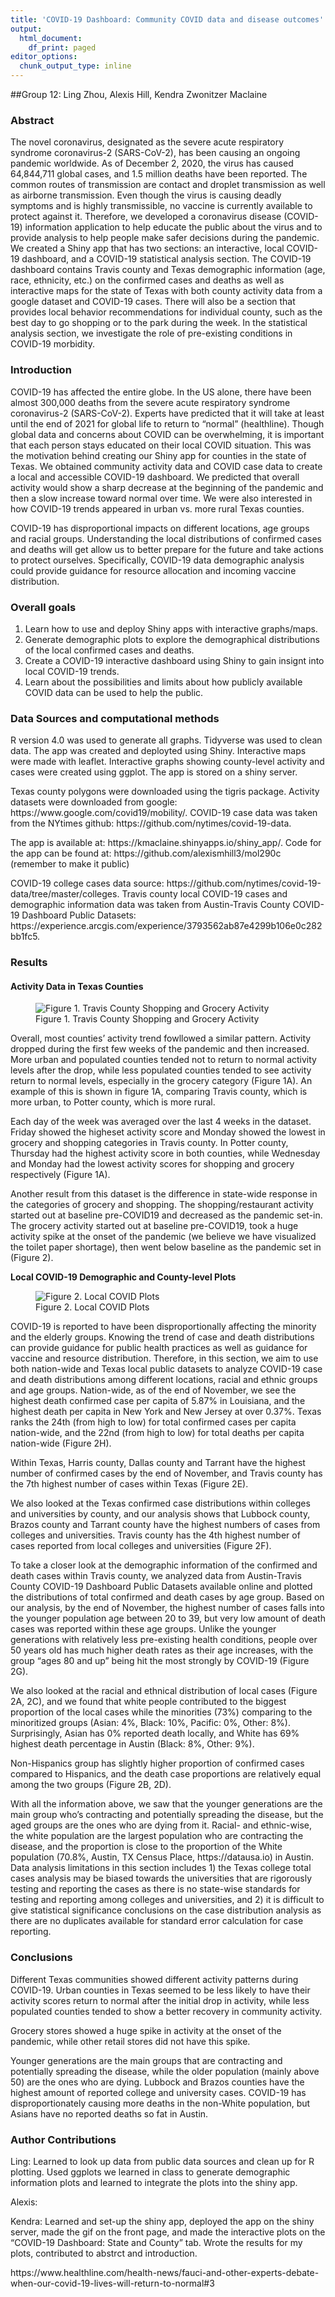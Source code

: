 ```yaml
---
title: 'COVID-19 Dashboard: Community COVID data and disease outcomes'
output:
  html_document:
    df_print: paged
editor_options:
  chunk_output_type: inline
---
```

##Group 12: Ling Zhou, Alexis Hill, Kendra Zwonitzer Maclaine

### Abstract

The novel coronavirus, designated as the severe acute respiratory syndrome coronavirus-2 (SARS-CoV-2), has been causing an ongoing pandemic worldwide. As of December 2, 2020, the virus has caused 64,844,711 global cases, and 1.5 million deaths have been reported. The common routes of transmission are contact and droplet transmission as well as airborne transmission. Even though the virus is causing deadly symptoms and is highly transmissible, no vaccine is currently available to protect against it. Therefore, we developed a coronavirus disease (COVID-19) information application to help educate the public about the virus and to provide analysis to help people make safer decisions during the pandemic. We created a Shiny app that has two sections: an interactive, local COVID-19 dashboard, and a COVID-19 statistical analysis section. The COVID-19 dashboard contains Travis county and Texas demographic information (age, race, ethnicity, etc.) on the confirmed cases and deaths as well as interactive maps for the state of Texas with both county activity data from a google dataset and COVID-19 cases. There will also be a section that provides local behavior recommendations for individual county, such as the best day to go shopping or to the park during the week. In the statistical analysis section, we investigate the role of pre-existing conditions in COVID-19 morbidity.

### Introduction

COVID-19 has affected the entire globe. In the US alone, there have been almost 300,000 deaths from the severe acute respiratory syndrome coronavirus-2 (SARS-CoV-2). Experts have predicted that it will take at least until the end of 2021 for global life to return to "normal" (healthline). Though global data and concerns about COVID can be overwhelming, it is important that each person stays educated on their local COVID situation. This was the motivation behind creating our Shiny app for counties in the state of Texas. We obtained community activity data and COVID case data to create a local and accessible COVID-19 dashboard. We predicted that overall activity would show a sharp decrease at the beginning of the pandemic and then a slow increase toward normal over time. We were also interested in how COVID-19 trends appeared in urban vs. more rural Texas counties.

COVID-19 has disproportional impacts on different locations, age groups and racial groups. Understanding the local distributions of confirmed cases and deaths will get allow us to better prepare for the future and take actions to protect ourselves. Specifically, COVID-19 data demographic analysis could provide guidance for resource allocation and incoming vaccine distribution.


### Overall goals

1. Learn how to use and deploy Shiny apps with interactive graphs/maps.
2. Generate demographic plots to explore the demographical distributions of the local confirmed cases and deaths.
3. Create a COVID-19 interactive dashboard using Shiny to gain insignt into local COVID-19 trends.
4. Learn about the possibilities and limits about how publicly available COVID data can be used to help the public.


### Data Sources and computational methods

R version 4.0 was used to generate all graphs. Tidyverse was used to clean data. The app was created and deployted using Shiny. Interactive maps were made with leaflet. Interactive graphs showing county-level activity and cases were created using ggplot. The app is stored on a shiny server.

Texas county polygons were downloaded using the tigris package. Activity datasets were downloaded from google: https://www.google.com/covid19/mobility/. COVID-19 case data was taken from the NYtimes github: https://github.com/nytimes/covid-19-data. 

The app is available at: https://kmaclaine.shinyapps.io/shiny_app/. Code for the app can be found at: https://github.com/alexismhill3/mol290c (remember to make it public)

COVID-19 college cases data source: https://github.com/nytimes/covid-19-data/tree/master/colleges. Travis county local COVID-19 cases and demographic information data was taken from Austin-Travis County COVID-19 Dashboard Public Datasets: https://experience.arcgis.com/experience/3793562ab87e4299b106e0c282bb1fc5.


### Results

#### Activity Data in Texas Counties

![Figure 1. Travis County Shopping and Grocery Activity](shiny_app/www/Potter_travis.png)

Overall, most counties' activity trend fowllowed a similar pattern. Activity dropped during the first few weeks of the pandemic and then increased. More urban and populated counties tended not to return to normal activity levels after the drop, while less populated counties tended to see activity return to normal levels, especially in the grocery category (Figure 1A). An example of this is shown in figure 1A, comparing Travis county, which is more urban, to Potter county, which is more rural.

Each day of the week was averaged over the last 4 weeks in the dataset. Friday showed the higheset activity score and Monday showed the lowest in grocery and shopping categories in Travis county. In Potter county, Thursday had the highest activity score in both counties, while Wednesday and Monday had the lowest activity scores for shopping and grocery respectively (Figure 1A).

Another result from this dataset is the difference in state-wide response in the categories of grocery and shopping. The shopping/restaurant activity started out at baseline pre-COVID19 and decreased as the pandemic set-in. The grocery activity started out at baseline pre-COVID19, took a huge activity spike at the onset of the pandemic (we believe we have visualized the toilet paper shortage), then went below baseline as the pandemic set in (Figure 2).


**Local COVID-19 Demographic and County-level Plots** 

![Figure 2. Local COVID Plots](shiny_app/www/Ling_Figures.png)

COVID-19 is reported to have been disproportionally affecting the minority and the elderly groups. Knowing the trend of case and death distributions can provide guidance for public health practices as well as guidance for vaccine and resource distribution. Therefore, in this section, we aim to use both nation-wide and Texas local public datasets to analyze COVID-19 case and death distributions among different locations, racial and ethnic groups and age groups. Nation-wide, as of the end of November, we see the highest death confirmed case per capita of 5.87% in Louisiana, and the highest death per capita in New York and New Jersey at over 0.37%. Texas ranks the 24th (from high to low) for total confirmed cases per capita nation-wide, and the 22nd (from high to low) for total deaths per capita nation-wide (Figure 2H).

Within Texas, Harris county, Dallas county and Tarrant have the highest number of confirmed cases by the end of November, and Travis county has the 7th highest number of cases within Texas (Figure 2E). 

We also looked at the Texas confirmed case distributions within colleges and universities by county, and our analysis shows that Lubbock county, Brazos county and Tarrant county have the highest numbers of cases from colleges and universities. Travis county has the 4th highest number of cases reported from local colleges and universities (Figure 2F). 

To take a closer look at the demographic information of the confirmed and death cases within Travis county, we analyzed data from Austin-Travis County COVID-19 Dashboard Public Datasets available online and plotted the distributions of total confirmed and death cases by age group. Based on our analysis, by the end of November, the highest number of cases falls into the younger population age between 20 to 39, but very low amount of death cases was reported within these age groups. Unlike the younger generations with relatively less pre-existing health conditions, people over 50 years old has much higher death rates as their age increases, with the group “ages 80 and up” being hit the most strongly by COVID-19 (Figure 2G). 

We also looked at the racial and ethnical distribution of local cases (Figure 2A, 2C), and we found that white people contributed to the biggest proportion of the local cases while the minorities (73%) comparing to the minoritized groups (Asian: 4%, Black: 10%, Pacific: 0%, Other: 8%). Surprisingly, Asian has 0% reported death locally, and White has 69% highest death percentage in Austin (Black: 8%, Other: 9%). 

Non-Hispanics group has slightly higher proportion of confirmed cases compared to Hispanics, and the death case proportions are relatively equal among the two groups (Figure 2B, 2D).

With all the information above, we saw that the younger generations are the main group who’s contracting and potentially spreading the disease, but the aged groups are the ones who are dying from it. Racial- and ethnic-wise, the white population are the largest population who are contracting the disease, and the proportion is close to the proportion of the White population (70.8%, Austin, TX Census Place, https://datausa.io) in Austin. Data analysis limitations in this section includes 1) the Texas college total cases analysis may be biased towards the universities that are rigorously testing and reporting the cases as there is no state-wise standards for testing and reporting among colleges and universities, and 2) it is difficult to give statistical significance conclusions on the case distribution analysis as there are no duplicates available for standard error calculation for case reporting.

<!-- ![Figure 2. Travis County Confirmed Cases by Ethnical Group](shiny_app/www/Travis Confirmed by Ethnicity.png) -->
<!-- #![Figure 4. Travis County Death Cases by Ethnical Group](shiny_app/www/Travis Death by Ethnicity.png) -->
<!-- #![Figure 1. Travis County Confirmed Cases by Racial Group](shiny_app/www/Travis Confirmed by Race.png) -->
<!-- #![Figure 3. Travis County Death Cases by Racial Group](shiny_app/www/Travis Death by Race.png) -->
<!-- #![Figure 6. Confirmed and Death Cases by Age Group](shiny_app/www/Confirmed and Death by Age Group.png) -->
<!-- #![Figure 5. Texas Covid Cases by County](shiny_app/www/Texas Covid Cases by County.png) -->
<!-- #![Figure 8. US Cases Confirmed vs Death by State](shiny_app/www/US Cases Confirmed vs Death by State.png) -->


### Conclusions

Different Texas communities showed different activity patterns during COVID-19. Urban counties in Texas seemed to be less likely to have their activity scores return to normal after the initial drop in activity, while less populated counties tended to show a better recovery in community activity.

Grocery stores showed a huge spike in activity at the onset of the pandemic, while other retail stores did not have this spike.

Younger generations are the main groups that are contracting and potentially spreading the disease, while the older population (mainly above 50) are the ones who are dying. Lubbock and Brazos counties have the highest amount of reported college and university cases. COVID-19 has disproportionately causing more deaths in the non-White population, but Asians have no reported deaths so fat in Austin.


### Author Contributions

Ling: Learned to look up data from public data sources and clean up for R plotting. Used ggplots we learned in class to generate demographic information plots and learned to integrate the plots into the shiny app.

Alexis:

Kendra: Learned and set-up the shiny app, deployed the app on the shiny server, made the gif on the front page, and made the interactive plots on the "COVID-19 Dashboard: State and County" tab. Wrote the results for my plots, contributed to abstrct and introduction.

https://www.healthline.com/health-news/fauci-and-other-experts-debate-when-our-covid-19-lives-will-return-to-normal#3


